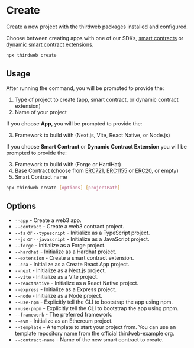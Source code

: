 # Create

Create a new project with the thirdweb packages installed and configured.

Choose between creating apps with one of our SDKs,
[smart contracts](/contracts/build/base-contracts) or
[dynamic smart contract extensions](/contracts/build/extensions).

```bash
npx thirdweb create
```

## Usage

After running the command, you will be prompted to provide the:

1. Type of project to create (app, smart contract, or dynamic contract extension)
2. Name of your project

If you choose **App**, you will be prompted to provide the:

3. Framework to build with (Next.js, Vite, React Native, or Node.js)

If you choose **Smart Contract** or **Dynamic Contract Extension** you will be prompted to provide the:

3. Framework to build with (Forge or HardHat)
4. Base Contract (choose from [ERC721](/contracts/build/base-contracts/erc-721/base), [ERC1155](/contracts/build/base-contracts/erc-1155/base) or [ERC20](/contracts/build/base-contracts/erc-20/base), or empty)
5. Smart Contract name

```bash
npx thirdweb create [options] [projectPath]
```

## Options

- `--app` - Create a web3 app.
- `--contract` - Create a web3 contract project.
- `--ts` or `--typescript` - Initialize as a TypeScript project.
- `--js` or `--javascript` - Initialize as a JavaScript project.
- `--forge` - Initialize as a Forge project.
- `--hardhat` - Initialize as a Hardhat project.
- `--extension` - Create a smart contract extension.
- `--cra` - Initialize as a Create React App project.
- `--next` - Initialize as a Next.js project.
- `--vite` - Initialize as a Vite project.
- `--reactNative` - Initialize as a React Native project.
- `--express` - Initialize as a Express project.
- `--node` - Initialize as a Node project.
- `--use-npm` - Explicitly tell the CLI to bootstrap the app using npm.
- `--use-pnpm` - Explicitly tell the CLI to bootstrap the app using pnpm.
- `--framework` - The preferred framework.
- `--evm` - Initialize as an Ethereum project.
- `--template` - A template to start your project from. You can use an template repository name from the official thirdweb-example org.
- `--contract-name` - Name of the new smart contract to create.
